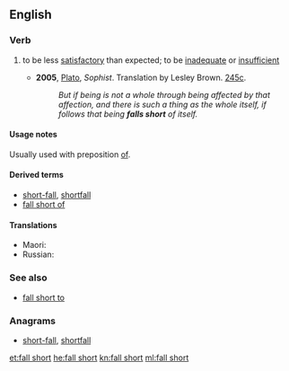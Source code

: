 ==English==

===Verb===
{{en-verb|falls short|falling short|fell short|fallen short}}

# {{context|idiomatic|lang=en}} to be less [[satisfactory]] than expected; to be [[inadequate]] or [[insufficient]]
#* '''2005''', [[w:Plato|Plato]], ''Sophist''. Translation by Lesley Brown. [[w:Stephanus pagination|245c]].
#*: ''But if being is not a whole through being affected by that affection, and there is such a thing as the whole itself, if follows that being '''falls short''' of itself.''

====Usage notes====
Usually used with preposition [[of#English|of]].

====Derived terms====
* [[short-fall]], [[shortfall]]
* [[fall short of]]

====Translations====
{{trans-top|to be less satisfactory than expected; to be inadequate or insufficient}}
* Maori: {{t|mi|hara}}
* Russian: {{t+|ru|быть}} {{t+|ru|недостаточный|alt=недостаточным}}
{{trans-mid}}
{{trans-bottom}}

===See also===
<!--not derived from "fall short"-->
* [[fall short to]]

===Anagrams===
* [[short-fall#English|short-fall]], [[shortfall#English|shortfall]]

[[et:fall short]]
[[he:fall short]]
[[kn:fall short]]
[[ml:fall short]]